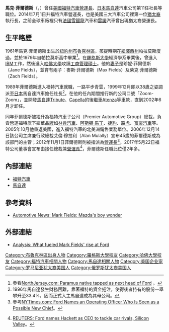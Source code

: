{{Infobox Person
| name        = 馬克·菲爾德斯<br />Mark Fields
| image       = Mark Fields 2014 001.jpg
| caption     = 
| birth_date  = 1961年
| birth_place = {{USA}}[[紐約州|紐約州]][[布魯克林區|布魯克林區]]
| death_date  = 
| death_place = 
| education   = [[羅格斯大學|羅格斯大學]]經濟學系<br />[[哈佛大學|哈佛大學]][[工商管理碩士|工商管理碩士]]
| occupation  = [[福特汽車|福特汽車]]公司[[執行長|執行長]]
| spouse      = 珍妮·菲爾德斯（Jane Fields）
| parents     = 
| children    = 麥斯·菲爾德斯（Max Fields）<br />柴克·菲爾德斯（Zach Fields）
}}
'''馬克·菲爾德斯'''（{{lang-en|Mark Fields}}，{{bd|1961年||||catIdx=F}}）曾任[[美國|美國]][[福特汽車|福特汽車]][[首席运营官|營運長]]、[[日本|日本]][[馬自達|馬自達]]汽車公司第11任社長等職位。2014年7月1日升福特汽車營運長，也是美國三大汽車公司裡第一位[[犹太人|猶太裔]]執行長，之前全球車廠裡只有[[法國|法國]][[雪鐵龍|雪鐵龍]]汽車和[[雷諾|雷諾]]汽車曾出現猶太裔營運長。

== 生平略歷 ==
1961年馬克·菲爾德斯出生於[[紐約州|紐約州]][[布魯克林區|布魯克林區]]，孩提時期在[[紐澤西州|紐澤西州]]帕拉莫斯度過，並於1979年自帕拉莫斯高中畢業<ref>參看{{en}}[http://www.northjersey.com/news/176908111_Paramus_native_tapped_as_next_head_of_Ford_native_on_path_to_lead_Ford.html NorthJersey.com: Paramus native tapped as next head of Ford] {{webarchive|url=https://web.archive.org/web/20121106095319/http://www.northjersey.com/news/176908111_Paramus_native_tapped_as_next_head_of_Ford_native_on_path_to_lead_Ford.html |date=2012-11-06 }}。</ref>。在[[羅格斯大學|羅格斯大學]]經濟學系畢業後，曾進入[[IBM|IBM]]工作，然後進入[[哈佛大學|哈佛大學]]攻讀[[工商管理碩士|工商管理碩士]]。他的[[妻子|妻子]]是珍妮·菲爾德斯（Jane Fields），並育有兩子：麥斯·菲爾德斯（Max Fields）及柴克·菲爾德斯（Zach Fields）。

1989年菲爾德斯進入福特汽車就職，一路平步青雲，1999年12月即以38歲之姿調派至[[日本|日本]]馬自達汽車擔任社長<ref>1996年馬自達發生財務困難，靠著福特的資金挹注，使得後者持有的股份一舉攀升至33.4%，因而正式入主馬自達成為其母公司。</ref>。在他的任內期間推行新的公司口號「Zoom-Zoom」，並開發[[馬自達Tribute|馬自達Tribute]]、[[馬自達323|Capella]]的後繼車[[馬自達6|Atenza]]等車款，直到2002年6月才卸任。

同年菲爾德斯被擢升為福特汽車子公司{{link-en|首席汽車集團|Premier Automotive Group}}（Premier Automotive Group）總裁，負責營運福特旗下豪華[[品牌|品牌]]如[[林肯汽車|林肯汽車]]、[[阿斯頓·馬丁|阿斯頓·馬丁]]、[[捷豹|捷豹]]、[[路虎|路虎]]、[[富豪汽車|富豪汽車]]等。2005年10月他重返美國，進入福特汽車的北美洲銷售業務單位。2006年12月14日該公司主席兼行政總裁艾倫·穆拉利（Alan Mulally）宣布45歲的菲爾德斯成為該部門的主管；2012年11月1日菲爾德斯則被指派為[[首席运营官|營運長]]<ref>參考{{en}}[http://www.nytimes.com/2012/11/02/business/fords-chief-executive-to-remain-through-2014.html?_r=0 NYTimes.com: Ford Names an Operating Officer Who Is Seen as a Possible New Chief]。</ref>。2017年5月22日福特公司董事會宣布由{{link-en|詹姆斯·哈凱特 (商人)|James Hackett (businessman)|詹姆斯·哈凱特}}接任總裁兼[[首席执行官|營運長]]<ref>{{en}}[https://www.reuters.com/article/us-ford-motor-ceo-idUSKBN18I0LK REUTERS: Ford names Hackett as CEO to tackle car rivals, Silicon Valley]。</ref>，菲爾德斯任職此位僅2年多。

== 內部連結 ==
* [[福特汽車|福特汽車]]
* [[馬自達|馬自達]]

== 參考資料 ==
* {{en}}[http://www.autonews.com/article/20010401/SUB/104010726/mark-fields:mazdas-boy-wonder Automotive News: Mark Fields: Mazda's boy wonder]
{{reflist}}

== 外部連結 ==
* {{en}}[http://www.usatoday.com/story/money/cars/2012/11/01/ford-ceo-mulally-succession-fields/1673779/ Analysis: What fueled Mark Fields' rise at Ford]

{{DEFAULTSORT: Fields, Mark}}
[[Category:布魯克林區出身人物|Category:布魯克林區出身人物]]
[[Category:羅格斯大學校友|Category:羅格斯大學校友]]
[[Category:哈佛大學校友|Category:哈佛大學校友]]
[[Category:福特汽車相關人物|Category:福特汽車相關人物]]
[[Category:馬自達相關人物|Category:馬自達相關人物]]
[[Category:美国企业家|Category:美国企业家]]
[[Category:罗马尼亚犹太裔美国人|Category:罗马尼亚犹太裔美国人]]
[[Category:俄罗斯犹太裔美国人|Category:俄罗斯犹太裔美国人]]